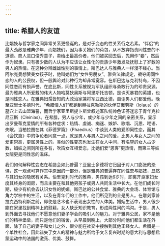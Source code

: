 ```yaml
---
---
---
```

title: 希腊人的友谊
---




比娼妓与哲学家之间异常关系更怪诞的，是对于变态的性关系行之若素。“伴侣”的最大劲敌是雅典少年，而娼妓们，因为事关她们的荷包，从不放弃指责同性恋的不道德。商人进口俊秀童子，卖给出最高价者，他们被买回去后，先用作“妾”，然后作为奴隶。只有极少数的人认为不应该让女性化的贵族少年激发及抚慰上了岁数的男人的热情。在这种分辨雌雄性别的事情上，斯巴达人与雅典人一样漫不经心。当阿尔克曼想赞美女孩子时，他叫她们为“女性男朋友”。雅典法律规定，褫夺闹同性恋的人的公民权，但一般舆论对此种行为却非常宽容。在斯巴达与克利特岛，不因同性恋而有损声誉。在底比斯，同性关系被视为军队组织与勇敢行为的珍贵泉源。最为雅典人所爱戴的伟大人物哈莫狄奥斯与阿里斯托吉顿，是诛灭暴君的英雄，也是同性恋人。在雅典妇孺皆知的大政治家兼将军亚西比德，自诩男人们都爱他。晚至亚里士多德时代，“希腊情人们”都跑到赫拉克勒斯的伙伴艾俄劳斯（Iolaus）的墓穴上去山盟海誓，而哲学家亚里斯提卜斯曾叙述军队统帅色诺芬迷恋于青年克拉尼亚斯（Cleinias）。在希腊，男人与少年，或少年与少年之间的亲密关系，显示出罗曼蒂克爱情的所有各种症状：热情、虔诚、痴迷、嫉妒、歌唱、沉思、呓语、失眠。当柏拉图在其《菲德罗篇》（Phaedrus）中谈到人类的爱即同性恋，而其《会饮篇》中的争论者同意一点，就是男人与男人之间的爱，比男人与女人之间的爱更崇高，更属灵性上的。类似的性变态也发生在女人中间，有名望的女人占少数，娼妓之间则所在多有，吹笛女互相爱恋，比她们爱“恩客”更热情，而第三等妓女院更是同性恋的温床。

我们如何解释性变态在希腊会如此普遍？亚里士多德将它归因于对人口膨胀的恐惧，这一观点可算作其中原因的一部分，但是雅典的普遍存在同性恋与娼妓，显然与其妇女的隐居有关系。伯里克利时代的雅典，男孩到达6岁时，即离开良家妇女度其终身的闺房，而且主要在和其他男孩子或男人共同生活中长大。在他们成长时期，极少有机会去认识女性的妩媚。斯巴达的公共食堂、雅典的大会场、体育馆与角力学校中的生活，以及在青年们的工作中，他们所见到的全是男人。在雕刻家普拉克西特利斯之前，即使是艺术也不表现出女性的人体美。婚姻生活中，男人很少能在家里找到精神上的慰藉，女人缺乏知识教育，形成两性间的鸿沟。于是，男人到外面去寻找他们不愿意他们妻子学会的吸引人的魅力。对于雅典公民，家不是他们的精神堡垒，而只是他们的宿舍，从早晨到晚上，大部分时间他们都生活在外面，除了自己的妻子和女儿之外，很少能在社交中接触到其他正经女人。希腊是一个单性社会，因此错失了女人的精神与魅力所给予文艺复兴时期的意大利与思想启蒙运动中的法国的激荡、优美、鼓舞。